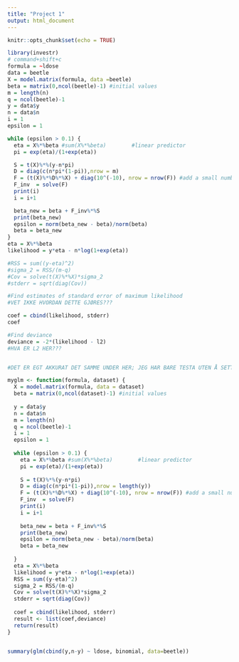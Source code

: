 ```yaml
---
title: "Project 1"
output: html_document
---
```


```r
knitr::opts_chunk$set(echo = TRUE)

library(investr)
# command+shift+c
formula = ~ldose
data = beetle
X = model.matrix(formula, data =beetle)
beta = matrix(0,ncol(beetle)-1) #initial values
m = length(n)
q = ncol(beetle)-1
y = data$y
n = data$n
i = 1
epsilon = 1

while (epsilon > 0.1) {
  eta = X%*%beta #sum(X%*%beta)        #linear predictor
  pi = exp(eta)/(1+exp(eta))

  S = t(X)%*%(y-n*pi)
  D = diag(c(n*pi*(1-pi)),nrow = m)
  F = (t(X)%*%D%*%X) + diag(10^(-10), nrow = nrow(F)) #add a small number to the diagonal to be able to invert the matrix
  F_inv  = solve(F)
  print(i)
  i = i+1

  beta_new = beta + F_inv%*%S
  print(beta_new)
  epsilon = norm(beta_new - beta)/norm(beta)
  beta = beta_new
}
eta = X%*%beta
likelihood = y*eta - n*log(1+exp(eta))

#RSS = sum((y-eta)^2)
#sigma_2 = RSS/(m-q)
#Cov = solve(t(X)%*%X)*sigma_2
#stderr = sqrt(diag(Cov))

#Find estimates of standard error of maximum likelihood 
#VET IKKE HVORDAN DETTE GJØRES???

coef = cbind(likelihood, stderr)
coef

#Find deviance
deviance = -2*(likelihood - l2)
#HVA ER L2 HER???


#DET ER EGT AKKURAT DET SAMME UNDER HER; JEG HAR BARE TESTA UTEN Å SETTE DET INN I FUNKSJONEN OVER

myglm <- function(formula, dataset) {
  X = model.matrix(formula, data = dataset)
  beta = matrix(0,ncol(dataset)-1) #initial values
  
  y = data$y
  n = data$n
  m = length(n)
  q = ncol(beetle)-1
  i = 1
  epsilon = 1
  
  while (epsilon > 0.1) {
    eta = X%*%beta #sum(X%*%beta)        #linear predictor
    pi = exp(eta)/(1+exp(eta))
    
    S = t(X)%*%(y-n*pi)
    D = diag(c(n*pi*(1-pi)),nrow = length(y)) 
    F = (t(X)%*%D%*%X) + diag(10^(-10), nrow = nrow(F)) #add a small number to the diagonal to be able to invert the matrix
    F_inv  = solve(F)
    print(i)
    i = i+1
    
    beta_new = beta + F_inv%*%S
    print(beta_new)
    epsilon = norm(beta_new - beta)/norm(beta)
    beta = beta_new
    
  }
  eta = X%*%beta
  likelihood = y*eta - n*log(1+exp(eta))
  RSS = sum((y-eta)^2)
  sigma_2 = RSS/(m-q)
  Cov = solve(t(X)%*%X)*sigma_2
  stderr = sqrt(diag(Cov))
  
  coef = cbind(likelihood, stderr)
  result <- list(coef,deviance)
  return(result)
}


summary(glm(cbind(y,n-y) ~ ldose, binomial, data=beetle))




```

